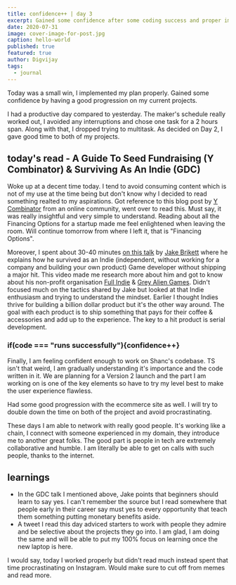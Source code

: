 ```yaml
---
title: confidence++ | day 3
excerpt: Gained some confidence after some coding success and proper implementation of plans.
date: 2020-07-31
image: cover-image-for-post.jpg
caption: hello-world
published: true
featured: true
author: Digvijay
tags:
  - journal
---
```


Today was a small win, I implemented my plan properly. Gained some confidence by having a good progression on my current projects.    

I had a productive day compared to yesterday. The maker's schedule really worked out, I avoided any interruptions and chose one task for a 2 hours span. Along with that, I dropped trying to multitask. As decided on Day 2, I gave good time to both of my projects.        

## today's read - A Guide To Seed Fundraising (Y Combinator) & Surviving As An Indie (GDC)

Woke up at a decent time today. I tend to avoid consuming content which is not of my use at the time being but don't know why I decided to read something realted to my aspirations. Got reference to this blog post by [Y Combinator](https://www.ycombinator.com/) from an online community, went over to read this. Must say, it was really insightful and very simple to understand. Reading about all the Financing Options for a startup made me feel enlightened when leaving the room. Will continue tomorrow from where I left it, that is "Financing Options".     

Moreover, I spent about 30-40 minutes [on this talk](https://www.youtube.com/watch?v=JmwbYl6f11c&t=2126s) by [Jake Brikett](https://twitter.com/GreyAlien) where he explains how he survived as an Indie (independent, without working for a company and building your own product) Game developer without shipping a major hit. This video made me research more about him and got to know about his non-profit organisation [Full Indie](http://www.fullindie.co.uk/) & [Grey Alien Games](http://www.greyaliengames.com/). Didn't focused much on the tactics shared by Jake but looked at that Indie enthusiasm and trying to understand the mindset. Earlier I thought Indies thrive for building a billion dollar product but it's the other way around. The goal with each product is to ship something that pays for their coffee & accessories and add up to the experience. The key to a hit product is serial development.      

### if(code === "runs successfully"){confidence++}

Finally, I am feeling confident enough to work on Shanc's codebase. TS isn't that weird, I am gradually understanding it's importance and the code written in it. We are planning for a Version 2 launch and the part I am working on is one of the key elements so have to try my level best to make the user experience flawless.      

Had some good progression with the ecommerce site as well. I will try to double down the time on both of the project and avoid procrastinating.      

These days I am able to network with really good people. It's working like a chain, I connect with someone experienced in my domain, they introduce me to another great folks. The good part is people in tech are extremely collaborative and humble. I am literally be able to get on calls with such people, thanks to the internet.       

## learnings

- In the GDC talk I mentioned above, Jake points that beginners should learn to say yes. I can't remember the source but I read somewhere that people early in their career say must yes to every opportunity that teach them something putting monetary benefits aside.
- A tweet I read this day adviced starters to work with people they admire and be selective about the projects they go into. I am glad, I am doing the same and will be able to put my 100% focus on learning once the new laptop is here.         

I would say, today I worked properly but didn't read much instead spent that time procrastinating on Instagram. Would make sure to cut off from memes and read more. 